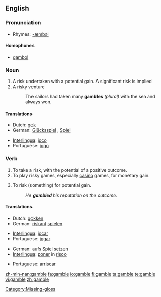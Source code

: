 {{wikipedia|Gamble (disambiguation)}}
==English==

===Pronunciation===
*Rhymes: [[Rhymes:English:-æmbəl|-æmbəl]]

====Homophones====
*[[gambol]]

===Noun===
{{wikipedia}}
{{en-noun}}

# A risk undertaken with a potential gain. A significant risk is implied
# A risky venture
#: The sailors had taken many '''gambles''' ''(plural)'' with the sea and always won.

====Translations====
{{trans-top}}
*Dutch: [[gok]] {{m}}
*German: [[Glücksspiel]] {{n}}, [[Spiel]] {{n}}
{{trans-mid}}
*[[Interlingua]]: [[joco]]
*Portuguese: [[jogo]] {{m}}
{{trans-bottom}}

===Verb===
{{en-verb|gambl|ing}}

# To take a risk, with the potential of a positive outcome.
# To play risky games, especially [[casino]] games, for monetary gain.
# {{transitive}} To risk (something) for potential gain.
#:''He '''gambled''' his reputation on the outcome.''

====Translations====
<!--intransitive? both?  TTBC, right?  In English, the 1st and 3rd are not distinct senses. -->
{{trans-top}}
*Dutch: [[gokken]]
*German: [[riskant]] [[spielen]]
{{trans-mid}}
*[[Interlingua]]: [[jocar]]
*Portuguese: [[jogar]]
{{trans-bottom}}

{{trans-top|transitive - risk something for potential gain}}
*German: aufs [[Spiel]] [[setzen]]
*[[Interlingua]]: [[poner]] in [[risco]]
{{trans-mid}}
*Portuguese: [[arriscar]]
{{trans-bottom}}

[[Category:Missing-gloss]]

[[zh-min-nan:gamble]]
[[fa:gamble]]
[[io:gamble]]
[[fi:gamble]]
[[ta:gamble]]
[[te:gamble]]
[[vi:gamble]]
[[zh:gamble]]